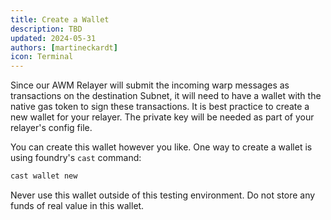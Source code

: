 ```yaml
---
title: Create a Wallet
description: TBD
updated: 2024-05-31
authors: [martineckardt]
icon: Terminal
---
```


Since our AWM Relayer will submit the incoming warp messages as transactions on the destination Subnet, it will need to have a wallet with the native gas token to sign these transactions. It is best practice to create a new wallet for your relayer. The private key will be needed as part of your relayer's config file.

You can create this wallet however you like. One way to create a wallet is using foundry's `cast` command:

```bash
cast wallet new
```

<Callout type="warn">Never use this wallet outside of this testing environment. Do not store any funds of real value in this wallet.</Callout>




